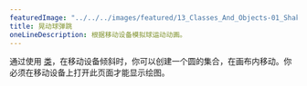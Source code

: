 ---
featuredImage: "../../../images/featured/13_Classes_And_Objects-01_Shake_Ball_Bounce-thumbnail.png"
title: 晃动球弹跳
oneLineDescription: 根据移动设备模拟球运动动画。
---

通过使用 
<a href="https://p5js.org/reference/#/p5/class" target="_blank">类</a>，在移动设备倾斜时，你可以创建一个圆的集合，在画布内移动。你必须在移动设备上打开此页面才能显示绘图。